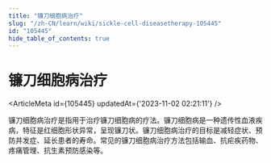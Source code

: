 ```yaml
---
title: "镰刀细胞病治疗"
slug: "/zh-CN/learn/wiki/sickle-cell-diseasetherapy-105445"
id: "105445"
hide_table_of_contents: true
---
```



<Breadcrumbs current="镰刀细胞病治疗" />

# 镰刀细胞病治疗

<ArticleMeta id={105445} updatedAt={'2023-11-02 02:21:11'} />
<div className='border-solid border-b border-t-0 my-4 border-[var(--ifm-color-gray-300)]' />

镰刀细胞病治疗是指用于治疗镰刀细胞病的疗法。镰刀细胞病是一种遗传性血液疾病，特征是红细胞形状异常，呈现镰刀状。镰刀细胞病治疗的目标是减轻症状、预防并发症、延长患者的寿命。常见的镰刀细胞病治疗方法包括输血、抗疟疾药物、疼痛管理、抗生素预防感染等。
